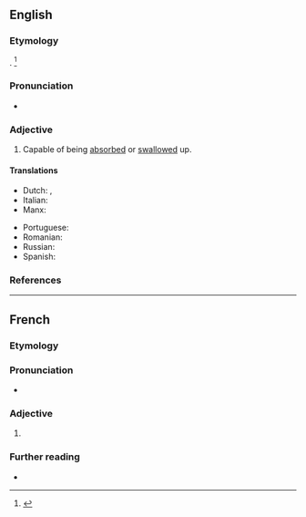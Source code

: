==English==

===Etymology===
{{suffix|absorb|able|lang=en}}. {{defdate|First attested in the late 18th century.}}<ref name=SOED>{{R:SOED5|page=9}}</ref>

===Pronunciation===
* {{a|US}} {{IPA|/əbˈsɔɹb.ə.bl̩/|/əbˈzɔɹb.ə.bl̩/|lang=en}}

===Adjective===
{{en-adj}}

# Capable of being [[absorbed]] or [[swallow]]ed up.

====Translations====
{{trans-top|capable of being absorbed}}
* Dutch: {{t+|nl|absorbeerbaar}}, {{t|nl|aanleerbaar}}
* Italian: {{t|it|assorbibile}}
* Manx: {{t|gv|yn-sooit}}
{{trans-mid}}
* Portuguese: {{t|pt|absorvível}}
* Romanian: {{t|ro|absorbibil|m|n}}
* Russian: {{t+|ru|абсорби́руемый}}
* Spanish: {{t+|es|absorbible}}
{{trans-bottom}}

===References===
<references/>

----

==French==

===Etymology===
{{suffix|absorber|able|lang=fr}}

===Pronunciation===
* {{fr-IPA}}

===Adjective===
{{fr-adj}}

# {{l|en|absorbable}}

===Further reading===
* {{R:TLFi}}